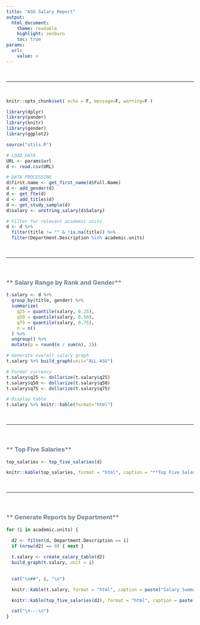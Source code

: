 ```yaml
---
title: "ASU Salary Report"
output:
  html_document:
    theme: readable
    highlight: zenburn
    toc: true
params:
  url:
    value: x  
---
```




<br>
<hr>
<br>




```r
knitr::opts_chunk$set( echo = F, message=F, warning=F )

```


```r
library(dplyr)
library(pander)
library(knitr)
library(gender)
library(ggplot2)

source("utils.R")
```



```r
# LOAD DATA
URL <- params$url
d <- read.csv(URL)

# DATA PROCESSING
d$first.name <- get_first_name(d$Full.Name)
d <- add_gender(d)
d <- get_fte(d)
d <- add_titles(d)
d <- get_study_sample(d)
d$salary <- unstring_salary(d$Salary)

# Filter for relevant academic units
d <- d %>% 
  filter(title != "" & !is.na(title)) %>% 
  filter(Department.Description %in% academic.units)
```


<br>
<hr>
<br>





### ** Salary Range by Rank and Gender**

```r
t.salary <- d %>% 
  group_by(title, gender) %>% 
  summarize(
    q25 = quantile(salary, 0.25),
    q50 = quantile(salary, 0.50),
    q75 = quantile(salary, 0.75),
    n = n()
  ) %>% 
  ungroup() %>% 
  mutate(p = round(n / sum(n), 2))

# Generate overall salary graph
t.salary %>% build_graph(unit="ALL ASU")

# Format currency
t.salary$q25 <- dollarize(t.salary$q25)
t.salary$q50 <- dollarize(t.salary$q50)
t.salary$q75 <- dollarize(t.salary$q75)

# Display table
t.salary %>% knitr::kable(format="html")
```



<br>
<hr>
<br>


### ** Top Five Salaries**
```r

top_salaries <- top_five_salaries(d)

knitr::kable(top_salaries, format = "html", caption = "**Top Five Salaries**")

```



<br>
<hr>
<br>


### ** Generate Reports by Department**
```r
for (i in academic.units) {
  
  d2 <- filter(d, Department.Description == i)
  if (nrow(d2) == 0) { next } 

  t.salary <- create_salary_table(d2)
  build_graph(t.salary, unit = i)

 
  cat("\n##", i, "\n")  

  knitr::kable(t.salary, format = "html", caption = paste("Salary Summary for", i))

  knitr::kable(top_five_salaries(d2), format = "html", caption = paste("Top Five Salaries in", i))

  cat("\n---\n")  
}

```






<style>

td {
    padding: 3px 15px 3px 15px;
    text-align: center !important;
}

th {
    padding: 3px 15px 3px 15px;
    text-align: center !important;
    font-weight: bold;
    color: SlateGray !important;
}

h1 { 
    color: SlateGray !important;
    font-size: 2.05em;
    margin-top: 25px;
    
}

h3 { 
    color: SlateGray;
    margin-top: 25px;
}

</style>



